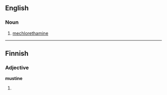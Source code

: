==English==

===Noun===
{{en-noun|-}}

# [[mechlorethamine]]

----

==Finnish==

===Adjective===
'''mustine'''

# {{fi-form of|[[musta]]|type=adjective|case=comitative|pl=plural}}